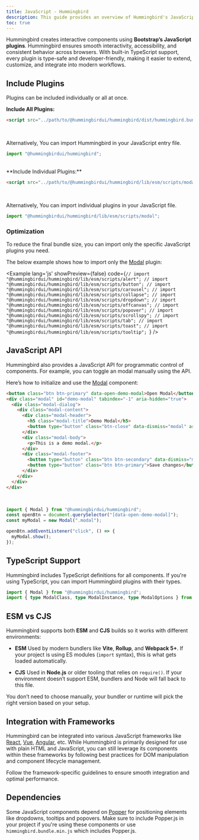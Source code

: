 ```yaml
---
title: JavaScript - Hummingbird
description: This guide provides an overview of Hummingbird's JavaScript components, including how to initialize and use them in your projects.
toc: true
---
```


Hummingbird creates interactive components using **Bootstrap’s JavaScript plugins**. Hummingbird ensures smooth interactivity, accessibility, and consistent behavior across browsers. With built-in TypeScript support, every plugin is type-safe and developer-friendly, making it easier to extend, customize, and integrate into modern workflows.

## Include Plugins

Plugins can be included individually or all at once.

**Include All Plugins:**

```html
<script src="../path/to/@hummingbirdui/hummingbird/dist/hummingbird.bundle.min.js"></script>
```
<br/>

Alternatively, You can import Hummingbird in your JavaScript entry file. 

```js
import "@hummingbirdui/hummingbird";
```
<br/>
**Include Individual Plugins:**

```html
<script src="../path/to/@hummingbirdui/hummingbird/lib/esm/scripts/modal.js"></script>
```
<br/>

Alternatively, You can import individual plugins in your JavaScript file.

```js
import "@hummingbirdui/hummingbird/lib/esm/scripts/modal";
```

### Optimization

To reduce the final bundle size, you can import only the specific JavaScript plugins you need.

The below example shows how to import only the [Modal](/docs/components/modal) plugin:

<Example lang='js' showPreview={false} 
  code={`// import "@hummingbirdui/hummingbird/lib/esm/scripts/alert";
  // import "@hummingbirdui/hummingbird/lib/esm/scripts/button";
  // import "@hummingbirdui/hummingbird/lib/esm/scripts/carousel";
  // import "@hummingbirdui/hummingbird/lib/esm/scripts/collapse";
  // import "@hummingbirdui/hummingbird/lib/esm/scripts/dropdown";
  // import "@hummingbirdui/hummingbird/lib/esm/scripts/offcanvas";
  // import "@hummingbirdui/hummingbird/lib/esm/scripts/popover";
  // import "@hummingbirdui/hummingbird/lib/esm/scripts/scrollspy";
  // import "@hummingbirdui/hummingbird/lib/esm/scripts/tab";
  // import "@hummingbirdui/hummingbird/lib/esm/scripts/toast";
  // import "@hummingbirdui/hummingbird/lib/esm/scripts/tooltip";
`} />

## JavaScript API

Hummingbird also provides a JavaScript API for programmatic control of components. For example, you can toggle an modal manually using the API.

Here’s how to initialize and use the [Modal](/docs/components/modal) component:

```html
<button class="btn btn-primary" data-open-demo-modal>Open Modal</button>
<div class="modal" id="demo-modal" tabindex="-1" aria-hidden="true">
  <div class="modal-dialog">
    <div class="modal-content">
      <div class="modal-header">
        <h5 class="modal-title">Demo Modal</h5>
        <button type="button" class="btn-close" data-dismiss="modal" aria-label="Close"></button>
      </div>
      <div class="modal-body">
        <p>This is a demo modal.</p>
      </div>
      <div class="modal-footer">
        <button type="button" class="btn btn-secondary" data-dismiss="modal">Close</button>
        <button type="button" class="btn btn-primary">Save changes</button>
      </div>
    </div>
  </div>
</div>
```

<br/>

```js
import { Modal } from "@hummingbirdui/hummingbird";
const openBtn = document.querySelector("[data-open-demo-modal]");
const myModal = new Modal(".modal");

openBtn.addEventListener("click", () => {
  myModal.show();
});
```

## TypeScript Support

Hummingbird includes TypeScript definitions for all components. If you're using TypeScript, you can import Hummingbird plugins with their types.

```ts
import { Modal } from "@hummingbirdui/hummingbird";
import { type ModalClass, type ModalInstance, type ModalOptions } from "@hummingbirdui/hummingbird";
```

## ESM vs CJS

Hummingbird supports both **ESM** and **CJS** builds so it works with different environments:

* **ESM**
  Used by modern bundlers like **Vite**, **Rollup**, and **Webpack 5+**. If your project is using ES modules (`import` syntax), this is what gets loaded automatically.

* **CJS**
  Used in **Node.js** or older tooling that relies on `require()`. If your environment doesn’t support ESM, bundlers and Node will fall back to this file.

You don’t need to choose manually, your bundler or runtime will pick the right version based on your setup.

## Integration with Frameworks

Hummingbird can be integrated into various JavaScript frameworks like [React](./react), [Vue](./vue), [Angular](./angular), etc. While Hummingbird is primarily designed for use with plain HTML and JavaScript, you can still leverage its components within these frameworks by following best practices for DOM manipulation and component lifecycle management.

Follow the framework-specific guidelines to ensure smooth integration and optimal performance.

## Dependencies

Some JavaScript components depend on [Popper](https://popper.js.org/docs/v2/) for positioning elements like dropdowns, tooltips and popovers. Make sure to include Popper.js in your project if you're using these components or use `himmingbird.bundle.min.js` which includes Popper.js.